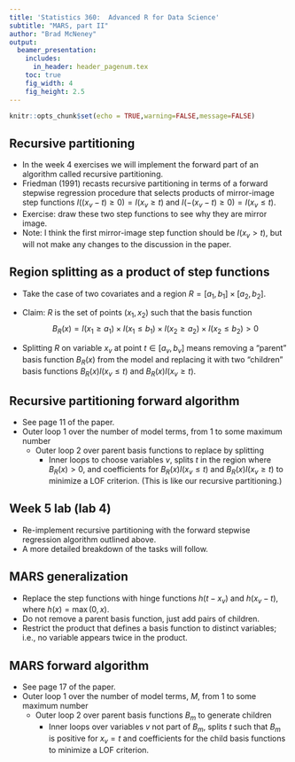 ```yaml
---
title: 'Statistics 360:  Advanced R for Data Science'
subtitle: "MARS, part II"
author: "Brad McNeney"
output: 
  beamer_presentation:
    includes:
      in_header: header_pagenum.tex
    toc: true
    fig_width: 4
    fig_height: 2.5
---
```


```r
knitr::opts_chunk$set(echo = TRUE,warning=FALSE,message=FALSE)
```


## Recursive partitioning

* In the week 4 exercises we will implement the forward part of
an algorithm called recursive partitioning.
* Friedman (1991) recasts recursive partitioning in terms of a
forward stepwise regression procedure that selects products of
mirror-image step functions $I((x_v-t) \geq 0) = I(x_v \geq t)$ and
$I(-(x_v-t) \geq 0) = I(x_v \leq t)$.
* Exercise: draw these two step functions to see why they
are mirror image.
* Note: I think the first mirror-image step function should
be $I(x_v > t)$, but will not make any changes to the
discussion in the paper.

## Region splitting as a product of step functions

* Take the case of two covariates 
and a region $R =  [a_1,b_1] \times [a_2,b_2]$. 
* Claim: $R$ is the set of points $(x_1,x_2)$ such that
the basis function 
$$
B_R(x) = I(x_1 \geq a_1)\times I(x_1 \leq b_1)\times I(x_2 \geq a_2)\times
I(x_2 \leq b_2) >0
$$

* Splitting $R$ on variable $x_v$ at
point $t \in [a_v,b_v]$ means removing a "parent" basis function $B_R(x)$ 
from the model and replacing it with two "children" basis functions
$B_R(x) I(x_v \leq t)$ and $B_R(x) I(x_v \geq t)$.


## Recursive partitioning forward algorithm

* See page 11 of the paper.
* Outer loop 1 over the number of model terms, 
from 1 to some maximum number
    * Outer loop 2 over parent basis functions to replace by splitting
        * Inner loops to choose variables $v$, splits $t$ in the
        region where $B_R(x) >0$, and coefficients for 
        $B_R(x) I(x_v \leq t)$ and $B_R(x) I(x_v \geq t)$ to 
        minimize a LOF criterion. (This is like our recursive partitioning.)

## Week 5 lab (lab 4)

* Re-implement recursive partitioning with the
forward stepwise regression algorithm outlined above.
* A more detailed breakdown of the tasks will follow.

## MARS generalization

* Replace the step functions with hinge functions
 $h(t-x_v)$ and $h(x_v-t)$, where $h(x) = \max(0,x)$.
* Do not remove a parent basis function, just add pairs
of children.
* Restrict the product that defines a basis function to
distinct variables; i.e., no variable appears 
twice in the product.

## MARS forward algorithm

* See page 17 of the paper.
* Outer loop 1 over the number of model terms, $M$, 
from 1 to some maximum number
    * Outer loop 2 over parent basis functions $B_m$ to generate
    children
        * Inner loops over variables $v$ not part of $B_m$,
        splits $t$ such that $B_m$ is positive for $x_v=t$ and
        coefficients for the child basis functions to minimize
        a LOF criterion.

